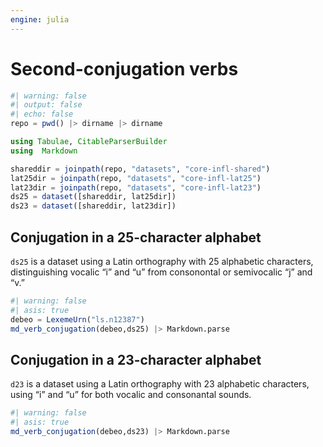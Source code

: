 ```yaml
---
engine: julia
---
```



# Second-conjugation verbs


```julia
#| warning: false
#| output: false
#| echo: false
repo = pwd() |> dirname |> dirname

using Tabulae, CitableParserBuilder
using  Markdown

shareddir = joinpath(repo, "datasets", "core-infl-shared") 
lat25dir = joinpath(repo, "datasets", "core-infl-lat25") 
lat23dir = joinpath(repo, "datasets", "core-infl-lat23") 
ds25 = dataset([shareddir, lat25dir])
ds23 = dataset([shareddir, lat23dir])
```

## Conjugation in a 25-character alphabet

`ds25` is a dataset using a Latin orthography with 25 alphabetic characters, distinguishing vocalic "i" and "u" from consonontal or semivocalic "j" and "v."


```julia
#| warning: false
#| asis: true
debeo = LexemeUrn("ls.n12387")
md_verb_conjugation(debeo,ds25) |> Markdown.parse
```



## Conjugation in a 23-character alphabet



`d23` is a dataset using a Latin orthography with 23 alphabetic characters, using "i" and "u" for both vocalic and consonantal sounds.


```julia
#| warning: false
#| asis: true
md_verb_conjugation(debeo,ds23) |> Markdown.parse
```
